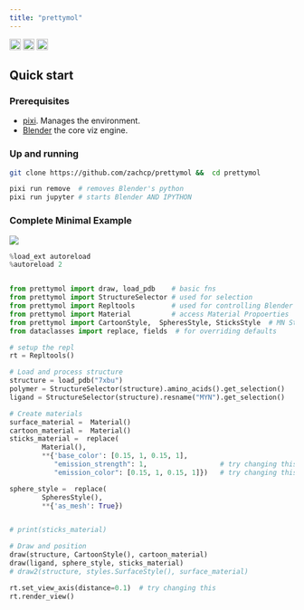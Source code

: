 ```yaml
---
title: "prettymol"
---
```



<a href="https://pypi.org/project/biotite"> <img src="https://img.shields.io/badge/powered%20by-Biotite-orange.svg" alt="Badge showing usage of MDAnalysis as a python package powering the add-on" style="height:20px"/></a>
<a href="https://blender.org"> <img src="https://img.shields.io/badge/powered%20by-Blender%20Python-orange.svg" alt="Badge showing usage of bpy as a python package powering the add-on" style="height:20px"/></a>
<a href="https://github.com/BradyJohnston/MolecularNodes"> <img src="https://img.shields.io/badge/powered%20by-MolecularNodes-orange.svg" alt="Badge showing usage of molecularnodes as a python package powering the add-on" style="height:20px"/></a>



## Quick start

### Prerequisites

- [pixi](https://pixi.sh/latest/). Manages the environment.
- [Blender](https://www.blender.org) the core viz engine.


### Up and running

```sh
git clone https://github.com/zachcp/prettymol &&  cd prettymol

pixi run remove  # removes Blender's python
pixi run jupyter # starts Blender AND IPYTHON
```


### Complete Minimal Example

![](images/green_glow.png)

```python
%load_ext autoreload
%autoreload 2


from prettymol import draw, load_pdb    # basic fns
from prettymol import StructureSelector # used for selection
from prettymol import Repltools         # used for controlling Blender
from prettymol import Material          # access Material Propoerties
from prettymol import CartoonStyle,  SpheresStyle, SticksStyle  # MN Styles
from dataclasses import replace, fields  # for overriding defaults

# setup the repl
rt = Repltools()

# Load and process structure
structure = load_pdb("7xbu")
polymer = StructureSelector(structure).amino_acids().get_selection()
ligand = StructureSelector(structure).resname("MYN").get_selection()

# Create materials
surface_material =  Material()
cartoon_material =  Material()
sticks_material =  replace(
        Material(),
        **{'base_color': [0.15, 1, 0.15, 1],
           "emission_strength": 1,                  # try changing this
           "emission_color": [0.15, 1, 0.15, 1]})   # try changing this

sphere_style =  replace(
        SpheresStyle(),
        **{'as_mesh': True})


# print(sticks_material)

# Draw and position
draw(structure, CartoonStyle(), cartoon_material)
draw(ligand, sphere_style, sticks_material)
# draw2(structure, styles.SurfaceStyle(), surface_material)

rt.set_view_axis(distance=0.1)  # try changing this
rt.render_view()
```
